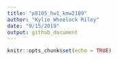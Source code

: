 ```yaml
---
title: "p8105_hw1_kmw2189"
author: "Kylie Wheelock Riley"
date: "9/15/2019"
output: github_document
---
```


```r
knitr::opts_chunk$set(echo = TRUE)
```

